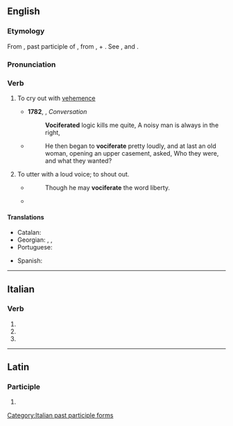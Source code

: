 ==English==

===Etymology===
From {{der|en|la|vociferatus}}, past participle of {{m|la|vociferari|t=to vociferate}}, from {{m|la|vox}}, {{m|la|vocis|t=voice}} + {{m|la|ferre|t=to bear}}. See {{m|en|voice}}, and {{m|en|bear|t=to carry}}.

===Pronunciation===
{{rfp|en}}
{{rfap|en}}

===Verb===
{{en-verb|vociferat}}

# {{lb|en|intransitive}} To cry out with [[vehemence]]
#: {{syn|en|exclaim|bawl|clamor}}
#* '''1782''', {{w|William Cowper}}, ''Conversation''
#*: '''Vociferated''' logic kills me quite, A noisy man is always in the right,
#* {{RQ:Fielding Tom Jones}}
#*: He then began to '''vociferate''' pretty loudly, and at last an old woman, opening an upper casement, asked, Who they were, and what they wanted?
# {{lb|en|transitive}} To utter with a loud voice; to shout out.
#* {{rfdatek|en|Vicesimus Knox}}
#*: Though he may '''vociferate''' the word liberty.
#* {{RQ:Wodehouse Offing|chapter=XVIII|passage=At the end of this period she found speech. “Of all the damn silly fatheaded things!” she '''vociferated''', if that's the word. [...] something had occurred to wake the fiend that slept in him. “Dahlia!” he ... yes better make it '''vociferated''' once more, I'm pretty sure it's the word I want.}}

====Translations====
{{trans-top|to cry out with vehemence}}
* Catalan: {{t+|ca|vociferar}}
* Georgian: {{t|ka|ღრიალი}}, {{t|ka|ბღავილი}}, {{t|ka|ყვირილი}}
* Portuguese: {{t+|pt|vociferar}}
{{trans-mid}}
* Spanish: {{t+|es|vociferar}}
{{trans-bottom}}

----

==Italian==

===Verb===
{{head|it|verb form}}

# {{inflection of|it|vociferare||2|p|pres|indc}}
# {{inflection of|it|vociferare||2|p|impr}}
# {{feminine plural of|it|vociferato}}

[[Category:Italian past participle forms]]

----

==Latin==

===Participle===
{{la-part-form|vōciferāte}}

# {{inflection of|la|vōciferātus||voc|m|s}}